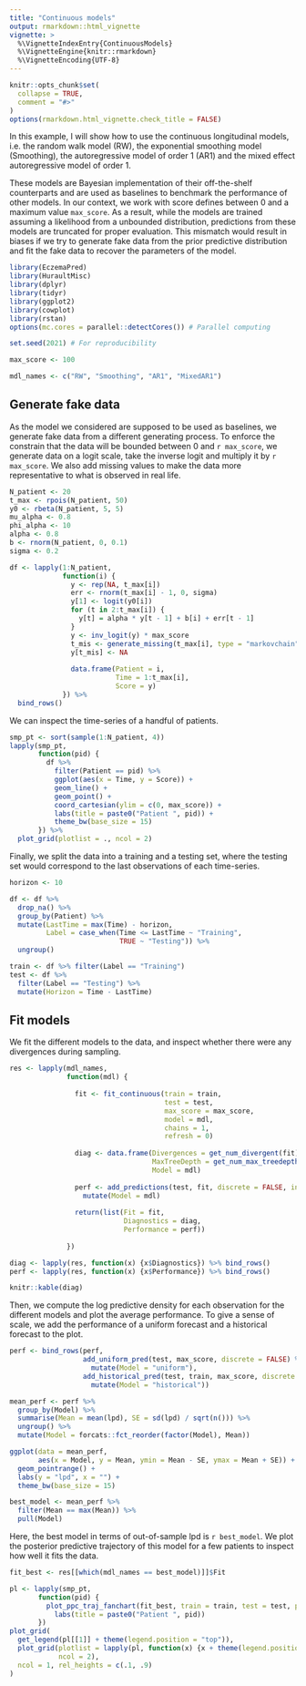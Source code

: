 ```yaml
---
title: "Continuous models"
output: rmarkdown::html_vignette
vignette: >
  %\VignetteIndexEntry{ContinuousModels}
  %\VignetteEngine{knitr::rmarkdown}
  %\VignetteEncoding{UTF-8}
---
```


```r
knitr::opts_chunk$set(
  collapse = TRUE,
  comment = "#>"
)
options(rmarkdown.html_vignette.check_title = FALSE)
```

In this example, I will show how to use the continuous longitudinal models, i.e. the random walk model (RW), the exponential smoothing model (Smoothing), the autoregressive model of order 1 (AR1) and the mixed effect autoregressive model of order 1.

These models are Bayesian implementation of their off-the-shelf counterparts and are used as baselines to benchmark the performance of other models.
In our context, we work with score defines between 0 and a maximum value `max_score`.
As a result, while the models are trained assuming a likelihood from a unbounded distribution, predictions from these models are truncated for proper evaluation.
This mismatch would result in biases if we try to generate fake data from the prior predictive distribution and fit the fake data to recover the parameters of the model.

```r
library(EczemaPred)
library(HuraultMisc)
library(dplyr)
library(tidyr)
library(ggplot2)
library(cowplot)
library(rstan)
options(mc.cores = parallel::detectCores()) # Parallel computing

set.seed(2021) # For reproducibility

max_score <- 100

mdl_names <- c("RW", "Smoothing", "AR1", "MixedAR1")
```

## Generate fake data

As the model we considered are supposed to be used as baselines, we generate fake data from a different generating process.
To enforce the constrain that the data will be bounded between 0 and `r max_score`, we generate data on a logit scale, take the inverse logit and multiply it by `r max_score`.
We also add missing values to make the data more representative to what is observed in real life.

```r
N_patient <- 20
t_max <- rpois(N_patient, 50)
y0 <- rbeta(N_patient, 5, 5)
mu_alpha <- 0.8
phi_alpha <- 10
alpha <- 0.8
b <- rnorm(N_patient, 0, 0.1)
sigma <- 0.2

df <- lapply(1:N_patient,
             function(i) {
               y <- rep(NA, t_max[i])
               err <- rnorm(t_max[i] - 1, 0, sigma)
               y[1] <- logit(y0[i])
               for (t in 2:t_max[i]) {
                 y[t] = alpha * y[t - 1] + b[i] + err[t - 1]
               }
               y <- inv_logit(y) * max_score
               t_mis <- generate_missing(t_max[i], type = "markovchain", p_mis = 0.2, p_obs_obs = 0.8)
               y[t_mis] <- NA
               
               data.frame(Patient = i,
                          Time = 1:t_max[i],
                          Score = y)
             }) %>%
  bind_rows()
```

We can inspect the time-series of a handful of patients.

```r
smp_pt <- sort(sample(1:N_patient, 4))
lapply(smp_pt,
       function(pid) {
         df %>%
           filter(Patient == pid) %>%
           ggplot(aes(x = Time, y = Score)) +
           geom_line() +
           geom_point() +
           coord_cartesian(ylim = c(0, max_score)) +
           labs(title = paste0("Patient ", pid)) +
           theme_bw(base_size = 15)
       }) %>%
  plot_grid(plotlist = ., ncol = 2)
```

Finally, we split the data into a training and a testing set, where the testing set would correspond to the last observations of each time-series.

```r
horizon <- 10

df <- df %>%
  drop_na() %>%
  group_by(Patient) %>%
  mutate(LastTime = max(Time) - horizon,
         Label = case_when(Time <= LastTime ~ "Training",
                           TRUE ~ "Testing")) %>%
  ungroup()

train <- df %>% filter(Label == "Training")
test <- df %>%
  filter(Label == "Testing") %>%
  mutate(Horizon = Time - LastTime)
```

## Fit models

We fit the different models to the data, and inspect whether there were any divergences during sampling.

```r
res <- lapply(mdl_names,
              function(mdl) {
                
                fit <- fit_continuous(train = train,
                                      test = test,
                                      max_score = max_score,
                                      model = mdl,
                                      chains = 1,
                                      refresh = 0)
                
                diag <- data.frame(Divergences = get_num_divergent(fit),
                                   MaxTreeDepth = get_num_max_treedepth(fit),
                                   Model = mdl)
                
                perf <- add_predictions(test, fit, discrete = FALSE, include_samples = FALSE) %>%
                  mutate(Model = mdl)
                
                return(list(Fit = fit,
                            Diagnostics = diag,
                            Performance = perf))
                
              })

diag <- lapply(res, function(x) {x$Diagnostics}) %>% bind_rows()
perf <- lapply(res, function(x) {x$Performance}) %>% bind_rows()

knitr::kable(diag)
```

Then, we compute the log predictive density for each observation for the different models and plot the average performance.
To give a sense of scale, we add the performance of a uniform forecast and a historical forecast to the plot.

```r
perf <- bind_rows(perf,
                  add_uniform_pred(test, max_score, discrete = FALSE) %>%
                    mutate(Model = "uniform"),
                  add_historical_pred(test, train, max_score, discrete = FALSE) %>%
                    mutate(Model = "historical"))

mean_perf <- perf %>%
  group_by(Model) %>%
  summarise(Mean = mean(lpd), SE = sd(lpd) / sqrt(n())) %>%
  ungroup() %>%
  mutate(Model = forcats::fct_reorder(factor(Model), Mean))

ggplot(data = mean_perf,
       aes(x = Model, y = Mean, ymin = Mean - SE, ymax = Mean + SE)) +
  geom_pointrange() +
  labs(y = "lpd", x = "") +
  theme_bw(base_size = 15)

best_model <- mean_perf %>%
  filter(Mean == max(Mean)) %>%
  pull(Model)
```

Here, the best model in terms of out-of-sample lpd is `r best_model`.
We plot the posterior predictive trajectory of this model for a few patients to inspect how well it fits the data.

```r
fit_best <- res[[which(mdl_names == best_model)]]$Fit

pl <- lapply(smp_pt,
       function(pid) {
         plot_ppc_traj_fanchart(fit_best, train = train, test = test, patient_id = pid, max_score = max_score) +
           labs(title = paste0("Patient ", pid))
       })
plot_grid(
  get_legend(pl[[1]] + theme(legend.position = "top")),
  plot_grid(plotlist = lapply(pl, function(x) {x + theme(legend.position = "none")}),
            ncol = 2),
  ncol = 1, rel_heights = c(.1, .9)
)
```
